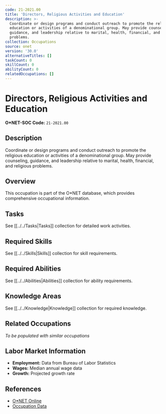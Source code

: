 ```yaml
---
code: 21-2021.00
title: 'Directors, Religious Activities and Education'
description: >-
  Coordinate or design programs and conduct outreach to promote the religious
  education or activities of a denominational group. May provide counseling,
  guidance, and leadership relative to marital, health, financial, and religious
  problems.
collection: Occupations
source: onet
version: '30.0'
alternativeTitles: []
taskCount: 0
skillCount: 0
abilityCount: 0
relatedOccupations: []
---
```

# Directors, Religious Activities and Education

**O*NET-SOC Code:** `21-2021.00`

## Description

Coordinate or design programs and conduct outreach to promote the religious education or activities of a denominational group. May provide counseling, guidance, and leadership relative to marital, health, financial, and religious problems.

## Overview

This occupation is part of the O*NET database, which provides comprehensive occupational information.

## Tasks

See [[../../Tasks|Tasks]] collection for detailed work activities.

## Required Skills

See [[../../Skills|Skills]] collection for skill requirements.

## Required Abilities

See [[../../Abilities|Abilities]] collection for ability requirements.

## Knowledge Areas

See [[../../Knowledge|Knowledge]] collection for required knowledge.

## Related Occupations

*To be populated with similar occupations*

## Labor Market Information

- **Employment:** Data from Bureau of Labor Statistics
- **Wages:** Median annual wage data
- **Growth:** Projected growth rate

## References

- [O*NET Online](https://www.onetonline.org/link/summary/21-2021.00)
- [Occupation Data](https://www.onetcenter.org/)
